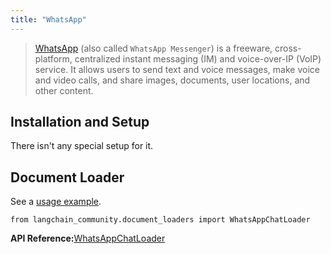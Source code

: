 ```yaml
---
title: "WhatsApp"
---
```


> [WhatsApp](https://www.whatsapp.com/) (also called `WhatsApp Messenger`) is a freeware, cross-platform, centralized instant messaging (IM) and voice-over-IP (VoIP) service. It allows users to send text and voice messages, make voice and video calls, and share images, documents, user locations, and other content.

## Installation and Setup

There isn't any special setup for it.

## Document Loader

See a [usage example](/src/oss/integrations/document_loaders/whatsapp_chat).

```
from langchain_community.document_loaders import WhatsAppChatLoader
```

**API Reference:**[WhatsAppChatLoader](https://python.langchain.com/api_reference/community/document_loaders/langchain_community.document_loaders.whatsapp_chat.WhatsAppChatLoader.html)
